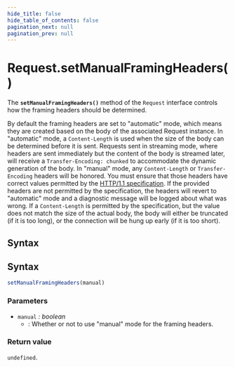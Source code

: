 ```yaml
---
hide_title: false
hide_table_of_contents: false
pagination_next: null
pagination_prev: null
---
```

# Request.setManualFramingHeaders()

The **`setManualFramingHeaders()`** method of the `Request` interface controls how the framing headers should be determined.

By default the framing headers are set to "automatic" mode, which means they are created based on the body of the associated Request instance.
In "automatic" mode, a `Content-Length` is used when the size of the body can be determined before it is sent.
Requests sent in streaming mode, where headers are sent immediately but the content of the body is streamed later, will receive a `Transfer-Encoding: chunked` to accommodate the dynamic generation of the body.
In "manual" mode, any `Content-Length` or `Transfer-Encoding` headers will be honored.
You must ensure that those headers have correct values permitted by the [HTTP/1.1 specification](https://datatracker.ietf.org/doc/html/rfc7230#section-3.3.1).
If the provided headers are not permitted by the specification, the headers will revert to "automatic" mode and a diagnostic message will be logged about what was wrong.
If a `Content-Length` is permitted by the specification, but the value does not match the size of the actual body, the body will either be truncated (if it is too long), or the connection will be hung up early (if it is too short).

## Syntax

## Syntax

```js
setManualFramingHeaders(manual)
```

### Parameters

- `manual` _: boolean_
  - : Whether or not to use "manual" mode for the framing headers.

### Return value

`undefined`.


